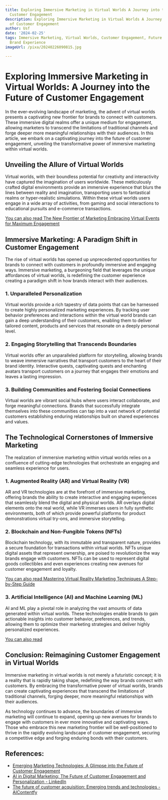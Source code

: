 ```yaml
---
title: Exploring Immersive Marketing in Virtual Worlds A Journey into the Future of
  Customer Engagement
description: Exploring Immersive Marketing in Virtual Worlds A Journey into the Future
  of Customer Engagement
author: Usf
date: '2024-02-25'
tags: Immersive Marketing, Virtual Worlds, Customer Engagement, Future of Retail,
  Brand Experience
imageUrl: /pixa/20240226090815.jpg

---
```

# Exploring Immersive  Marketing in Virtual Worlds: A Journey into the Future of Customer Engagement

In  the ever-evolving landscape of marketing, the advent of virtual worlds presents a captivating new frontier for brands to connect with customers. These immersive digital realms offer  a unique medium for engagement, allowing marketers to  transcend the limitations of traditional channels and forge  deeper more meaningful relationships with  their audiences. In this article, we embark on a captivating journey into the future of customer engagement, unveiling the transformative power of immersive marketing within virtual worlds.

##  Unveiling the Allure of Virtual Worlds

Virtual worlds, with their boundless potential for creativity and  interactivity have captured the imagination of users worldwide. These meticulously crafted digital environments provide  an immersive experience that blurs  the lines between reality and imagination, transporting users to fantastical realms or hyper-realistic simulations. Within these virtual worlds users engage in a  wide array of activities, from gaming and social interactions to educational pursuits and e-commerce transactions.

[You can also  read The New Frontier of Marketing Embracing Virtual Events for Maximum Engagement](The%20New%20Frontier%20of%20Marketing%20Embracing%20Virtual%20Events%20for%20Maximum%20Engagement)


## Immersive Marketing: A Paradigm Shift in  Customer  Engagement

The rise of virtual worlds has opened up unprecedented opportunities for brands to connect with  customers in profoundly immersive and engaging ways. Immersive marketing, a burgeoning field that leverages the unique affordances  of virtual worlds, is redefining the customer experience creating a paradigm  shift in how brands interact with  their audiences.

###  1. Unparalleled Personalization

Virtual worlds provide a  rich tapestry of data points  that can be harnessed to create highly personalized marketing experiences. By tracking user behavior preferences and interactions within the virtual  world brands can  gain a deep understanding of their customers, enabling them to deliver tailored content, products and services that resonate on a deeply  personal level.

### 2. Engaging Storytelling that  Transcends Boundaries

Virtual worlds offer an unparalleled platform for storytelling,  allowing brands to weave immersive narratives that transport  customers to the heart  of their brand identity. Interactive quests, captivating quests and enchanting  avatars transport customers on a journey that  engages their  emotions  and leaves a lasting impression.

### 3. Building Communities and Fostering Social Connections

Virtual  worlds are vibrant social hubs where users  interact  collaborate, and forge meaningful connections. Brands that successfully  integrate themselves into these communities can tap into a vast network of potential customers establishing enduring  relationships built on shared experiences and values.

## The Technological Cornerstones  of Immersive Marketing

The realization of immersive marketing within virtual worlds relies on a confluence of cutting-edge technologies  that orchestrate an engaging and seamless experience for users.

### 1. Augmented Reality (AR) and Virtual Reality (VR)

AR and VR technologies are at the forefront of  immersive marketing,  offering brands the ability to create interactive and engaging experiences that seamlessly blend the digital and  physical worlds. AR overlays digital elements onto the  real world, while VR immerses users in fully synthetic environments, both of which provide powerful platforms for product demonstrations virtual try-ons, and immersive storytelling.

### 2. Blockchain and  Non-Fungible  Tokens  (NFTs)

Blockchain technology, with its  immutable and transparent  nature, provides a secure foundation for transactions within virtual worlds. NFTs unique  digital assets  that represent ownership, are poised to revolutionize the way brands engage with customers. NFTs can  be used to represent digital goods  collectibles  and even experiences creating new avenues for customer engagement and loyalty.

[You can also read Mastering Virtual Reality Marketing Techniques A Step-by-Step Guide](Mastering%20Virtual%20Reality%20Marketing%20Techniques%20A%20Step-by-Step%20Guide)


### 3. Artificial Intelligence  (AI) and Machine Learning (ML)

AI and ML play  a pivotal role in analyzing  the  vast amounts of data generated within virtual worlds. These technologies enable brands to  gain actionable insights into  customer behavior, preferences, and trends,  allowing  them to optimize their marketing strategies and deliver  highly personalized experiences.

[You can also  read ]()


## Conclusion: Reimagining Customer Engagement in Virtual Worlds

Immersive marketing in virtual worlds is not merely a futuristic  concept; it is a reality that is rapidly taking shape, redefining  the way brands connect with customers. By embracing the transformative  power of virtual worlds, brands can create captivating experiences that transcend the limitations of traditional channels,  forging  deeper, more meaningful relationships with  their audiences.

As technology continues to advance,  the boundaries of immersive marketing will continue to expand, opening up new avenues for brands to engage with customers in ever  more innovative and captivating ways. Those who embrace this new marketing frontier will be well-positioned to thrive in the rapidly evolving landscape of customer engagement,  securing a competitive edge and forging enduring bonds with their customers.

## References:
- [Emerging Marketing Technologies: A Glimpse into the Future of Customer Engagement](https://backflip.media/bAcademics/marketing/emerging-marketing-technologies-a-glimpse-into-the-future-of-customer-engagement/)
- [AI in Digital Marketing: The Future of Customer Engagement and Personalization - LinkedIn](https://www.linkedin.com/pulse/ai-digital-marketing-future-customer-engagement-rajat-jain)
- [The future of customer acquisition: Emerging trends and technologies - AIContentfy](https://aicontentfy.com/en/blog/future-of-customer-acquisition-emerging-trends-and-technologies)
